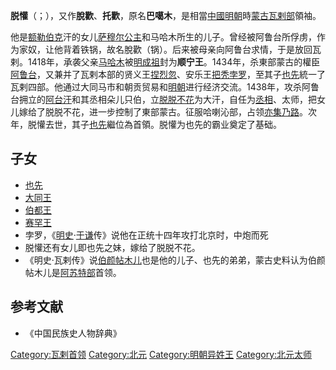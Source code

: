 {{Otheruses|subject=[[瓦剌|瓦剌]]部領袖脱歡|other=[[元代|元代]]鎮南王'''脫歡'''|脫歡 (鎮南王)}}
'''脱懽'''（{{mong|m=ᠲᠣᠭᠠᠨ|k=Тогоон|Ppp=Toγan}}；{{bd||？|1439年|catIdx=T}}），又作'''脫歡'''、'''托歡'''，原名'''巴噶木'''，是相當[[中國|中國]][[明朝|明朝]]時[[蒙古|蒙古]][[瓦剌部|瓦剌部]]領袖。

他是[[额勒伯克|额勒伯克]]汗的女儿[[萨穆尔公主|萨穆尔公主]]和马哈木所生的儿子。曾经被阿鲁台所俘虏，作为家奴，让他背着铁锅，故名脫歡（锅）。后来被母亲向阿鲁台求情，于是放回瓦剌。1418年，承袭父亲[[马哈木|马哈木]]被[[明成祖|明成祖]]封为'''顺宁王'''。1434年，杀東部蒙古的權臣[[阿鲁台|阿鲁台]]，又兼并了瓦剌本部的贤义王[[奇旺|捏烈忽]]、安乐王[[把秃孛罗|把秃孛罗]]，至其子[[也先|也先]]統一了瓦剌四部。他通过大同马市和朝贡贸易和[[明朝|明朝]]进行经济交流。1438年，攻杀阿鲁台拥立的[[阿台_(可汗)|阿台汗]]和其丞相朵儿只伯，立[[脱脱不花|脱脱不花]]为大汗，自任为[[丞相|丞相]]、太师，把女儿嫁给了脱脱不花，进一步控制了東部蒙古。征服哈喇沁部，占领[[亦集乃路|亦集乃路]]。次年，脱懽去世，其子[[也先|也先]]繼位為首領。脱懽为也先的霸业奠定了基础。

==子女==
* [[也先|也先]]
* [[大同王|大同王]]
* [[伯都王|伯都王]]
* [[赛罕王|赛罕王]]
* 孛罗，《[[明史|明史]]·[[于谦|于谦]]传》说他在正统十四年攻打北京时，中炮而死
* 脱懽还有女儿即也先之妹，嫁给了脱脱不花。
* 《明史·瓦剌传》说[[伯颜帖木儿|伯颜帖木儿]]也是他的儿子、也先的弟弟，蒙古史料认为伯颜帖木儿是[[阿苏特部|阿苏特部]]首领。

{{start box}}
{{s-before|[[马哈木|马哈木]]}}
{{s-title|[[瓦剌|瓦剌]]首领|1416年—1439年}}
{{s-after|[[也先|也先]]}}
{{end box}}

==参考文献==
* 《中国民族史人物辞典》

[[Category:瓦剌首领|Category:瓦剌首领]]
[[Category:北元|Category:北元]]
[[Category:明朝异姓王|Category:明朝异姓王]]
[[Category:北元太师|Category:北元太师]]